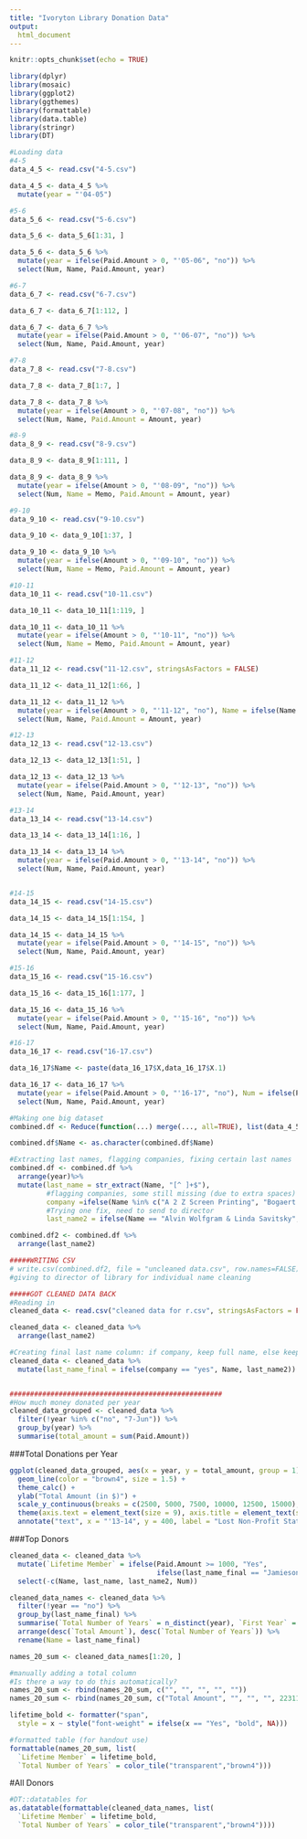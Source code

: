 ```yaml
---
title: "Ivoryton Library Donation Data"
output: 
  html_document
---
```


```r
knitr::opts_chunk$set(echo = TRUE)

library(dplyr)
library(mosaic)
library(ggplot2)
library(ggthemes)
library(formattable)
library(data.table)
library(stringr)
library(DT)
```

```r
#Loading data
#4-5
data_4_5 <- read.csv("4-5.csv")

data_4_5 <- data_4_5 %>%
  mutate(year = "'04-05")

#5-6
data_5_6 <- read.csv("5-6.csv")

data_5_6 <- data_5_6[1:31, ]

data_5_6 <- data_5_6 %>%
  mutate(year = ifelse(Paid.Amount > 0, "'05-06", "no")) %>%
  select(Num, Name, Paid.Amount, year)

#6-7 
data_6_7 <- read.csv("6-7.csv")

data_6_7 <- data_6_7[1:112, ]

data_6_7 <- data_6_7 %>%
  mutate(year = ifelse(Paid.Amount > 0, "'06-07", "no")) %>%
  select(Num, Name, Paid.Amount, year)

#7-8
data_7_8 <- read.csv("7-8.csv")

data_7_8 <- data_7_8[1:7, ]

data_7_8 <- data_7_8 %>%
  mutate(year = ifelse(Amount > 0, "'07-08", "no")) %>%
  select(Num, Name, Paid.Amount = Amount, year) 

#8-9
data_8_9 <- read.csv("8-9.csv")

data_8_9 <- data_8_9[1:111, ]

data_8_9 <- data_8_9 %>%
  mutate(year = ifelse(Amount > 0, "'08-09", "no")) %>%
  select(Num, Name = Memo, Paid.Amount = Amount, year)

#9-10
data_9_10 <- read.csv("9-10.csv")

data_9_10 <- data_9_10[1:37, ]

data_9_10 <- data_9_10 %>%
  mutate(year = ifelse(Amount > 0, "'09-10", "no")) %>%
  select(Num, Name = Memo, Paid.Amount = Amount, year)

#10-11
data_10_11 <- read.csv("10-11.csv")

data_10_11 <- data_10_11[1:119, ]

data_10_11 <- data_10_11 %>%
  mutate(year = ifelse(Amount > 0, "'10-11", "no")) %>%
  select(Num, Name = Memo, Paid.Amount = Amount, year)

#11-12
data_11_12 <- read.csv("11-12.csv", stringsAsFactors = FALSE)

data_11_12 <- data_11_12[1:66, ]

data_11_12 <- data_11_12 %>%
  mutate(year = ifelse(Amount > 0, "'11-12", "no"), Name = ifelse(Name == "Misc", Memo, Name)) %>%
  select(Num, Name, Paid.Amount = Amount, year)

#12-13
data_12_13 <- read.csv("12-13.csv")

data_12_13 <- data_12_13[1:51, ]

data_12_13 <- data_12_13 %>%
  mutate(year = ifelse(Paid.Amount > 0, "'12-13", "no")) %>%
  select(Num, Name, Paid.Amount, year)

#13-14
data_13_14 <- read.csv("13-14.csv")

data_13_14 <- data_13_14[1:16, ]

data_13_14 <- data_13_14 %>%
  mutate(year = ifelse(Paid.Amount > 0, "'13-14", "no")) %>%
  select(Num, Name, Paid.Amount, year)


#14-15
data_14_15 <- read.csv("14-15.csv")

data_14_15 <- data_14_15[1:154, ]

data_14_15 <- data_14_15 %>%
  mutate(year = ifelse(Paid.Amount > 0, "'14-15", "no")) %>%
  select(Num, Name, Paid.Amount, year)

#15-16
data_15_16 <- read.csv("15-16.csv")

data_15_16 <- data_15_16[1:177, ]

data_15_16 <- data_15_16 %>%
  mutate(year = ifelse(Paid.Amount > 0, "'15-16", "no")) %>%
  select(Num, Name, Paid.Amount, year)

#16-17
data_16_17 <- read.csv("16-17.csv")

data_16_17$Name <- paste(data_16_17$X,data_16_17$X.1)

data_16_17 <- data_16_17 %>%
  mutate(year = ifelse(Paid.Amount > 0, "'16-17", "no"), Num = ifelse(Paid.Amount <0, "yes", NA)) %>%
  select(Num, Name, Paid.Amount, year)

#Making one big dataset
combined.df <- Reduce(function(...) merge(..., all=TRUE), list(data_4_5, data_5_6, data_6_7, data_7_8, data_8_9, data_9_10, data_10_11, data_11_12, data_12_13, data_13_14, data_14_15, data_15_16, data_16_17))

combined.df$Name <- as.character(combined.df$Name)

#Extracting last names, flagging companies, fixing certain last names
combined.df <- combined.df %>%
  arrange(year)%>%
  mutate(last_name = str_extract(Name, "[^ ]+$"), 
         #flagging companies, some still missing (due to extra spaces)
         company =ifelse(Name %in% c("A 2 Z Screen Printing", "Bogaert Construction", "Essex Hardware Company", "Hilliar<d5>s Foreign Motors", "Triangle Building Assoc.", "Ivoryton Tavern Cafe", "AT&T United Way Giving Campaign", "Essex Vision Center", "Unique Euro Cleaners", "Essex Hardware Company", "Clark Development", "Page-Taft Real Estate", "Essex Financial", "The Paul Foundation", "Foxboro Foundation", "Morris Family Foundation", "Aetna Foundation", "Pfizer Foundation", "Ashleigh's Garden", "Just Give", "Clark Group", "C.P. Burdick and Son, Inc.", "Bogaert Construction Co. Inc.", "Mungo Works of Ivoryton", "Swanton Jewelry", "Tower Lab", "George Penniman Architects LLC", "Shadyhill Nursery", "Mather & Pitts", "Essex Financial Services", "Spa Solutions", "Silva & Sons", "Our Lady of Sorrows", "Essex Wine & Spirits"), "yes", "no"), 
         #Trying one fix, need to send to director
         last_name2 = ifelse(Name == "Alvin Wolfgram & Linda Savitsky", "Wolfgram/Savitsky", last_name))

combined.df2 <- combined.df %>%
  arrange(last_name2)
```

```r
#####WRITING CSV
# write.csv(combined.df2, file = "uncleaned data.csv", row.names=FALSE)
#giving to director of library for individual name cleaning
```

```r
#####GOT CLEANED DATA BACK
#Reading in
cleaned_data <- read.csv("cleaned data for r.csv", stringsAsFactors = FALSE)

cleaned_data <- cleaned_data %>%
  arrange(last_name2)
```

```r
#Creating final last name column: if company, keep full name, else keep fixed last name column
cleaned_data <- cleaned_data %>%
  mutate(last_name_final = ifelse(company == "yes", Name, last_name2))


####################################################
#How much money donated per year
cleaned_data_grouped <- cleaned_data %>%
  filter(!year %in% c("no", "7-Jun")) %>%
  group_by(year) %>%
  summarise(total_amount = sum(Paid.Amount)) 
```

###Total Donations per Year
```r
ggplot(cleaned_data_grouped, aes(x = year, y = total_amount, group = 1)) +
  geom_line(color = "brown4", size = 1.5) +
  theme_calc() +
  ylab("Total Amount (in $)") +
  scale_y_continuous(breaks = c(2500, 5000, 7500, 10000, 12500, 15000), labels = c("2,500", "5,000", "7,500", "10,000", "12,500", "15,000"))+
  theme(axis.text = element_text(size = 9), axis.title = element_text(size = 12), plot.title = element_text(hjust = 0.5)) +
  annotate("text", x = "'13-14", y = 400, label = "Lost Non-Profit Status")
```

###Top Donors
```r
cleaned_data <- cleaned_data %>%
  mutate(`Lifetime Member` = ifelse(Paid.Amount >= 1000, "Yes", 
                                    ifelse(last_name_final == "Jamieson", "Yes", "No"))) %>%
  select(-c(Name, last_name, last_name2, Num))

cleaned_data_names <- cleaned_data %>%
  filter(!year == "no") %>%
  group_by(last_name_final) %>%
  summarise(`Total Number of Years` = n_distinct(year), `First Year` = min(year), `Most Recent Year` = max(year), `Total Amount` = sum(Paid.Amount), `Lifetime Member` = max(`Lifetime Member`)) %>%
  arrange(desc(`Total Amount`), desc(`Total Number of Years`)) %>%
  rename(Name = last_name_final)

names_20_sum <- cleaned_data_names[1:20, ]

#manually adding a total column
#Is there a way to do this automatically?
names_20_sum <- rbind(names_20_sum, c("", "", "", "", ""))
names_20_sum <- rbind(names_20_sum, c("Total Amount", "", "", "", 22311.67, ""))

lifetime_bold <- formatter("span", 
  style = x ~ style("font-weight" = ifelse(x == "Yes", "bold", NA))) 

#formatted table (for handout use)
formattable(names_20_sum, list(
  `Lifetime Member` = lifetime_bold, 
  `Total Number of Years` = color_tile("transparent","brown4")))
```

#All Donors
```r
#DT::datatables for 
as.datatable(formattable(cleaned_data_names, list(
  `Lifetime Member` = lifetime_bold, 
  `Total Number of Years` = color_tile("transparent","brown4"))))
```

